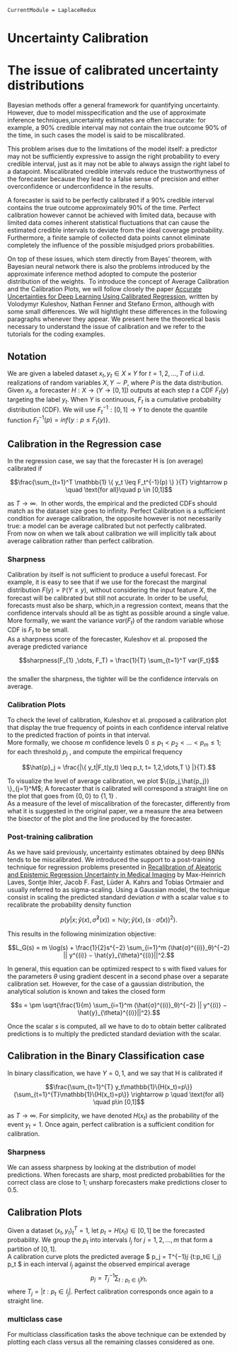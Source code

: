 

``` @meta
CurrentModule = LaplaceRedux
```

# Uncertainty Calibration

# The issue of calibrated uncertainty distributions


Bayesian methods offer a general framework for quantifying uncertainty. However, due to model misspecification and the use of approximate inference techniques,uncertainty estimates are often inaccurate: for example, a 90% credible interval may not contain the true outcome 90% of the time, in such cases the model is said to be miscalibrated. 

 This problem arises due to the limitations of the model itself: a predictor may not be sufficiently expressive to assign the right probability to every credible interval, just as it may not be able to always assign the right label to a datapoint.\ Miscalibrated credible intervals reduce the trustworthyness of the  forecaster because they lead to a false sense of precision  and either overconfidence or underconfidence in the results.

A forecaster is said to be perfectly calibrated if a 90% credible interval contains the true outcome approximately 90% of the time. Perfect calibration however cannot be achieved with limited data, because with limited data comes inherent statistical fluctuations that can cause the estimated credible intervals to deviate from the ideal coverage probability. Furthermore, a finite sample of collected data points cannot eliminate completely the influence of the possible misjudged priors probabilities. 

On top of these issues, which stem directly from Bayes' theorem, with Bayesian neural network there is also the problems introduced by the approximate inference method adopted to compute the posterior distribution of the weights.\  To introduce the concept of Average Calibration and the Calibration Plots, we will follow closely the paper [Accurate Uncertainties for Deep Learning Using Calibrated Regression](https://arxiv.org/abs/1807.00263), written by Volodymyr Kuleshov, Nathan Fenner and Stefano Ermon, although with some small differences. We will hightlight these differences in the following paragraphs whenever they appear. We present here the theoretical basis necessary to understand the issue of calibration and we refer to the tutorials for the coding examples.

## Notation
We are given a labeled dataset $x_t, y_t \in X \times Y$ for $t = 1, 2, ..., T$ of i.i.d. realizations of random variables $X, Y \sim P$, where $P$ is the data distribution. 
Given $x_t$, a forecaster $H : X \rightarrow (Y \rightarrow [0, 1])$ outputs at each step $t$ a CDF $F_t(y)$ targeting the label $y_t$. When $Y$ is continuous, $F_t$ is a cumulative probability distribution (CDF).  We will use $F^{−1}_t: [0, 1] → Y$ to denote the quantile function $F^{−1}_t (p) = inf\{y : p ≤ F_t(y)\}$.

## Calibration in the Regression case
In the regression case, we say that the forecaster H is  (on average) calibrated if

$$\frac{\sum_{t=1}^T \mathbb{1} \{ y_t \leq F_t^{-1}(p)  \} }{T} \rightarrow p \quad \text{for all}\quad  p \in [0,1]$$

as $T \rightarrow \infty$.\  In other words, the empirical and the predicted CDFs should match as the dataset size goes to infinity.
Perfect Calibration is a sufficient condition for average calibration, the opposite however is not necessarily true: a model can be average calibrated but not perfectly calibrated.\
From now on when we talk about calibration we will implicitly talk about average calibration rather than perfect calibration. 


### Sharpness 
Calibration by itself is not sufficient to produce a useful forecast. For example, it is easy to see that if we use for the forecast the marginal distribution $F(y) = \mathbb{P}(Y ≤ y)$, without considering the input feature $X$, the forecast will be calibrated but still not accurate. In order to be useful, forecasts must also be sharp, which,in a regression context, means that the confidence intervals should all be as tight as possible around a single value. More formally, we want the variance $var(F_t)$ of the random variable whose CDF is $F_t$ to be small.\
As  a sharpness score of the forecaster, Kuleshov et al. proposed the average predicted variance

$$sharpness(F_{1} ,\dots, F_T) = \frac{1}{T} \sum_{t=1}^T var{F_t}$$ \
the smaller the sharpness, the tighter will be the confidence intervals on average.

### Calibration Plots 

To check the level of calibration, Kuleshov et al. proposed a calibration plot that display the true frequency of points in each confidence interval relative to the predicted fraction of points in that interval.\
More formally, we choose $m$ confidence levels $0 ≤ p_1 < p_2 < . . . < p_m ≤ 1$; for each threshold $p_j$ , and compute the empirical frequency

$$\hat{p}_j = \frac{|\{ y_t|F_t(y_t) \leq p_t, t= 1,2,\dots,T    \} |}{T}.$$

To visualize the level of average calibration, we plot $\{(p_j,\hat{p_j}) \}_{j=1}^M$; A forecaster that is calibrated  will correspond a straight line on the plot that goes from $\{0,0\}$ to $\{1,1\}$ . \
As a measure of the level of miscalibration of the forecaster, differently from what it is suggested in the original paper, we a measure  the area between the bisector of the plot and the line produced by the forecaster.

 
### Post-training calibration
As we  have said previously, uncertainty estimates obtained by deep BNNs tends to be miscalibrated. We introduced the support to a post-training technique for regression problems presented in  [Recalibration of Aleatoric and Epistemic Regression Uncertainty in Medical Imaging](https://arxiv.org/abs/2104.12376)
by Max-Heinrich Laves, Sontje Ihler, Jacob F. Fast, Lüder A. Kahrs and Tobias Ortmaier and usually referred to as sigma-scaling. Using a Gaussian model, the technique consist in scaling the predicted standard deviation $\sigma$ with a scalar value $s$ to recalibrate the probability density function

$$p(y|x; \hat{y}(x), \hat{σ}^2(x)) = \mathbb{N}( y; \hat{y}(x),(s  \cdot  \hat{σ}(x))^2 ).$$ 

This results in the following minimization objective:

$$L_G(s) = m \log(s) + \frac{1}{2}s^{−2} \sum_{i=1}^m (\hat{σ}^{(i)}_θ)^{−2} || y^{(i)} − \hat{y}_{\theta}^{(i)}||^2.$$

In general, this equation can be optimized  respect to s with fixed values for the parameters $\theta$ using gradient descent in a second phase over a separate calibration set.  However, for the case of a gaussian distribution, the analytical solution is known  and takes the closed form

$$s = \pm \sqrt{\frac{1}{m} \sum_{i=1}^m (\hat{σ}^{(i)}_θ)^{−2} || y^{(i)} − \hat{y}_{\theta}^{(i)}||^2}.$$

Once the scalar $s$ is computed, all we have to do to obtain better calibrated predictions is to multiply the predicted standard deviation with the scalar.



## Calibration in the Binary Classification case


In binary classification, we have $Y = {0, 1}$, and we say that H is calibrated if 

$$\frac{\sum_{t=1}^{T} y_t\mathbb{1}\{H(x_t)=p\}}{\sum_{t=1}^{T}\mathbb{1}\{H(x_t)=p\}} \rightarrow p \quad \text{for all} \quad p\in [0,1]$$

as $T \rightarrow \infty$. For simplicity, we have denoted  $H(x_t)$ as the probability of the event $y_t=1$. Once again, perfect calibration is a sufficient condition for calibration.


### Sharpness 
We can  assess sharpness by looking at the distribution of model predictions. When forecasts are sharp, most
predicted probabilities for the correct class are close to $1$; unsharp forecasters make predictions closer to $0.5$.


## Calibration Plots
 Given a dataset ${(x_t, y_t)}^T_t=1$, let $p_t = H(x_t) ∈ [0, 1]$ be the forecasted probability. We group the $p_t$ into intervals $I_j$ for
$j = 1, 2, ..., m$ that form a partition of $[0, 1]$. \
A calibration curve plots the predicted average $ p_j = T^{−1}_j \sum_{t:p_t∈ I_j} p_t $ in each interval $I_j$ against the observed empirical average 
$$p_j = T^{−1}_j \sum_{t:p_t ∈ I_j}y_t,$$ where $T_j = |{t : p_t ∈ I_j}|$. Perfect calibration corresponds once again to a straight line.



### multiclass case
For multiclass classification tasks the above technique can be extended by plotting each class versus all the remaining classes considered as one.
